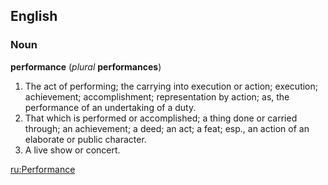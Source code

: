 ==English==
===Noun===
'''performance''' (''plural'' '''performances''')
#The act of performing; the carrying into execution or action; execution; achievement; accomplishment; representation by action; as, the performance of an undertaking of a duty.
#That which is performed or accomplished; a thing done or carried through; an achievement; a deed; an act; a feat; esp., an action of an elaborate or public character.
#A live show or concert.

[[ru:Performance]]